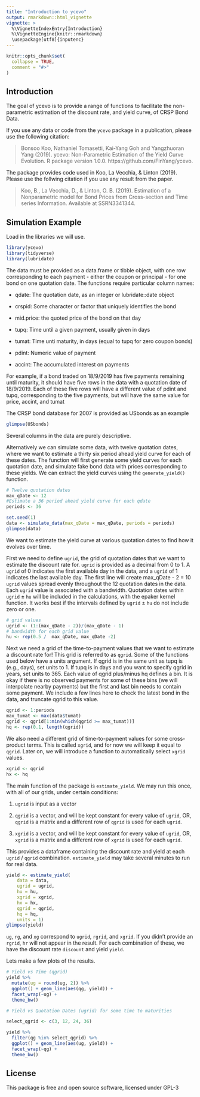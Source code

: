 ```yaml
---
title: "Introduction to ycevo"
output: rmarkdown::html_vignette
vignette: >
  %\VignetteIndexEntry{Introduction}
  %\VignetteEngine{knitr::rmarkdown}
  \usepackage[utf8]{inputenc}
---
```


```r
knitr::opts_chunk$set(
  collapse = TRUE,
  comment = "#>"
)
```



## Introduction

The goal of ycevo is to provide a range of functions to facilitate the non-parametric estimation of the discount rate, and yield curve, of CRSP Bond Data.

If you use any data or code from the `ycevo` package in a publication, please use the following citation:  
 
> Bonsoo Koo, Nathaniel Tomasetti, Kai-Yang Goh and Yangzhuoran Yang (2019). ycevo: Non-Parametric Estimation
  of the Yield Curve Evolution. R package version 1.0.0. https://github.com/FinYang/ycevo. 

The package provides code used in Koo, La Vecchia, & Linton (2019). Please use the follwing citation if you use any result from the paper.

> Koo, B., La Vecchia, D., & Linton, O. B. (2019). Estimation of a Nonparametric model for Bond Prices from Cross-section and Time series Information. Available at SSRN3341344.

## Simulation Example

Load in the libraries we will use.
```r
library(ycevo)
library(tidyverse)
library(lubridate)
```

The data must be provided as a data.frame or tibble object, with one row corresponding to each payment - either the coupon or principal - for one bond on one quotation date.
The functions require particular column names:

* qdate: The quotation date, as an integer or lubridate::date object

* crspid: Some character or factor that uniquely identifies the bond

* mid.price: the quoted price of the bond on that day

* tupq: Time until a given payment, usually given in days

* tumat: Time unti maturity, in days (equal to tupq for zero coupon bonds)

* pdint: Numeric value of payment

* accint: The accumulated interest on payments

For example, if a bond traded on 18/9/2019 has five payments remaining until maturity, it should have five rows in the data with a quotation date of 18/9/2019. Each of these five rows will have a different value of pdint and tupq, corresponding to the five payments, but will have the same value for price, accint, and tumat

The CRSP bond database for 2007 is provided as USbonds as an example
```r
glimpse(USbonds)
```
Several columns in the data are purely descriptive.


Alternatively we can simulate some data, with twelve quotation dates, where we want to estimate a thirty six period ahead yield curve for each of these dates. The function will first generate some yield curves for each quotation date, and simulate fake bond data with prices corresponding to these yields. We can extract the yield curves using the `generate_yield()` function.
```r
# Twelve quotation dates
max_qDate <- 12
#Estimate a 36 period ahead yield curve for each qdate
periods <- 36

set.seed(1)
data <- simulate_data(max_qDate = max_qDate, periods = periods)
glimpse(data)
```

We want to estimate the yield curve at various quotation dates to find how it evolves over time.

First we need to define `ugrid`, the grid of quotation dates that we want to estimate the discount rate for. `ugrid` is provided as a decimal from 0 to 1. A `ugrid` of 0 indicates the first available day in the data, and a `ugrid` of 1 indicates the last available day. The first line will create max_qDate - 2 = 10 `ugrid` values spread evenly throughout the 12 quotation dates in the data. Each `ugrid` value is associated with a bandwidth. Quotation dates within `ugrid` $\pm$ `hu` will be included in the calculations, with the epaker kernel function. 
It works best if the intervals defined by `ugrid` $\pm$ `hu` do not include zero or one.

```r
# grid values
ugrid <- (1:(max_qDate - 2))/(max_qDate - 1)
# bandwidth for each grid value
hu <- rep(0.5 /  max_qDate, max_qDate -2)
```

Next we need a grid of the time-to-payment values that we want to estimate a discount rate for! This grid is referred to as `qgrid`. Some of the functions used below have a units argument. If qgrid is in the same unit as tupq is (e.g., days), set units to 1. If tupq is in days and you want to specify qgrid in years, set units to 365. Each value of qgrid plus/minus hq defines a bin. It is okay if there is no observed payments for some of these bins (we will interpolate nearby payments) but the first and last bin needs to contain some payment. We include a few lines here to check the latest bond in the data, and truncate qgrid to this value.

```r
qgrid <- 1:periods
max_tumat <- max(data$tumat)
qgrid <- qgrid[1:min(which(qgrid >= max_tumat))]
hq <- rep(0.1, length(qgrid))
```

We also need a different grid of time-to-payment values for some cross-product terms. This is called `xgrid`, and for now we will keep it equal to `qgrid`. Later on, we will introduce a function to automatically select `xgrid` values. 
```r
xgrid <- qgrid
hx <- hq
```

The main function of the package is `estimate_yield`. We may run this once, with all of our grids, under certain conditions:

1. `ugrid` is input as a vector

2. `qgrid` is a vector, and will be kept constant for every value of `ugrid`, OR, `qgrid` is a matrix and a different row of `qgrid` is used for each `ugrid`.

3. `xgrid` is a vector, and will be kept constant for every value of `ugrid`, OR, `xgrid` is a matrix and a different row of `xgrid` is used for each `ugrid`.

This provides a dataframe containing the discount rate and yield at each `ugrid` / `qgrid` combination. `estimate_yield` may take several minutes to run for real data.

```r
yield <- estimate_yield(
    data = data,
    ugrid = ugrid,
    hu = hu,
    xgrid = xgrid,
    hx = hx,
    qgrid = qgrid,
    hq = hq,
    units = 1)
glimpse(yield)
```

`ug`, `rg`, and `xg` correspond to `ugrid`, `rgrid`, and `xgrid`. If you didn't provide an `rgrid`, `hr` will not appear in the result. For each combination of these, we have the discount rate `discount` and yield `yield`.

Lets make a few plots of the results.

```r
# Yield vs Time (qgrid)
yield %>%
  mutate(ug = round(ug, 2)) %>%
  ggplot() + geom_line(aes(qg, yield)) +
  facet_wrap(~ug) +
  theme_bw()
```

```r
# Yield vs Quotation Dates (ugrid) for some time to maturities

select_qgrid <- c(3, 12, 24, 36)

yield %>%
  filter(qg %in% select_qgrid) %>%
  ggplot() + geom_line(aes(ug, yield)) +
  facet_wrap(~qg) +
  theme_bw()
```



## License

This package is free and open source software, licensed under GPL-3